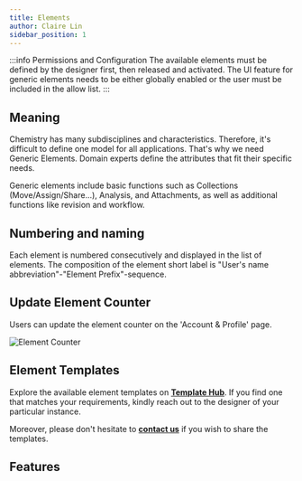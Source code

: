 ```yaml
---
title: Elements
author: Claire Lin
sidebar_position: 1
---
```



<SubTitle text="A fundamental building block within the system." />
<Reader text="User" />

:::info Permissions and Configuration
The available elements must be defined by the designer first, then released and activated. The UI feature for generic elements needs to be either globally enabled or the user must be included in the allow list.
:::

## Meaning

Chemistry has many subdisciplines and characteristics. Therefore, it's difficult to define one model for all applications. That's why we need Generic Elements. Domain experts define the attributes that fit their specific needs.

Generic elements include basic functions such as Collections (Move/Assign/Share...), Analysis, and Attachments, as well as additional functions like revision and workflow.

## Numbering and naming

Each element is numbered consecutively and displayed in the list of elements. The composition of the element short label is "User's name abbreviation"-"Element Prefix"-sequence.

## Update Element Counter

Users can update the element counter on the 'Account & Profile' page.

![Element Counter](/img/labimotion/element-counter.png)

## Element Templates

Explore the available element templates on **[Template Hub](https://www.chemotion-repository.net/home/genericHub)**. If you find one that matches your requirements, kindly reach out to the designer of your particular instance.

Moreover, please don't hesitate to **[contact us](mailto:chemotion-labimotion@lists.kit.edu)** if you wish to share the templates.

## Features

<DocCardList />
